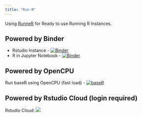 ```yaml
---
title: "Run-R"
---
```


Using [RunneR](https://github.com/sk-sahu/runner) for Ready to use Running R Instances.

## Powered by Binder
* Rstudio Instance - [![Binder](https://mybinder.org/badge_logo.svg)](https://mybinder.org/v2/gh/sk-sahu/runner/master?urlpath=rstudio) 
* R in Jupyter Notebook - [![Binder](https://mybinder.org/badge_logo.svg)](https://mybinder.org/v2/gh/sk-sahu/runner/master)  

## Powered by OpenCPU
Run baseR using OpenCPU (fast load) - [![baseR](https://img.shields.io/badge/Run-baseR-blue)](https://sk-sahu.github.io/learn-R/run_baseR.html)

## Powered by Rstudio Cloud (login required)
Rstudio Cloud: [![](https://img.shields.io/badge/Rstudio-Cloud-blue)](https://rstudio.cloud/project/456585)